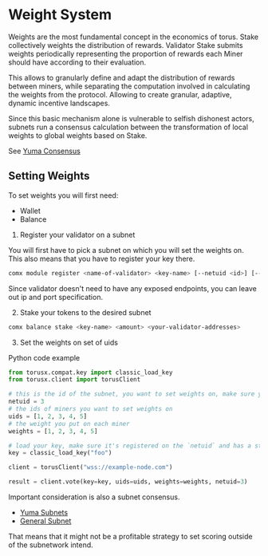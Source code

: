 # Weight System

Weights are the most fundamental concept in the economics of torus. Stake collectively weights the distribution of rewards. Validator Stake submits weights periodically representing the proportion of rewards each Miner should have according to their evaluation.

This allows to granularly define and adapt the distribution of rewards between miners, while separating the computation involved in calculating the weights from the protocol. Allowing to create granular, adaptive, dynamic incentive landscapes.

Since this basic mechanism alone is vulnerable to selfish dishonest actors, subnets run a consensus calculation between the transformation of local weights to global weights based on Stake.

See [Yuma Consensus](/docs/subspace/yuma-consensus)

## Setting Weights

To set weights you will first need:

- Wallet
- Balance

1. Register your validator on a subnet

You will first have to pick a subnet on which you will set the weights on. This also means that you have to register your key there.

```bash
comx module register <name-of-validator> <key-name> [--netuid <id>] [--ip <ip>] [--port <port>] [--metadata <metadata>] [--new-subnet-name <name>]
```

Since validator doesn't need to have any exposed endpoints, you can leave out ip and port specification.

2. Stake your tokens to the desired subnet

```bash
comx balance stake <key-name> <amount> <your-validator-addresses>
```

3. Set the weights on set of uids

Python code example

```py
from torusx.compat.key import classic_load_key
from torusx.client import torusClient

# this is the id of the subnet, you want to set weights on, make sure your key is registered here
netuid = 3
# the ids of miners you want to set weights on
uids = [1, 2, 3, 4, 5]
# the weight you put on each miner
weights = [1, 2, 3, 4, 5]

# load your key, make sure it's registered on the `netuid` and has a stake on it
key = classic_load_key("foo")

client = torusClient("wss://example-node.com")

result = client.vote(key=key, uids=uids, weights=weights, netuid=3)
```

Important consideration is also a subnet consensus.

- [Yuma Subnets](/docs/subnets/yuma-subnets)
- [General Subnet](/docs/subnets/general-subnet)

That means that it might not be a profitable strategy to set scoring outside of the subnetwork intend.
